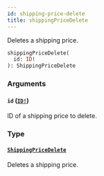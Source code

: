```yaml
---
id: shipping-price-delete
title: shippingPriceDelete
---
```


Deletes a shipping price.

```graphql
shippingPriceDelete(
  id: ID!
): ShippingPriceDelete

```

### Arguments

#### `id` ([`ID!`](/api-reference/scalars/id.mdx))

ID of a shipping price to delete.

### Type

#### [`ShippingPriceDelete`](/api-reference/objects/shipping-price-delete.mdx)

Deletes a shipping price.
